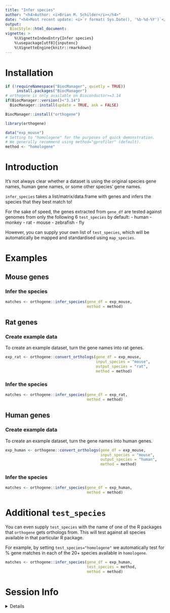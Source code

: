 ```yaml
---
title: "Infer species" 
author: "<h4>Author: <i>Brian M. Schilder</i></h4>" 
date: "<h4>Most recent update: <i>`r format( Sys.Date(), '%b-%d-%Y')`</i></h4>"
output:
  BiocStyle::html_document:
vignette: >
    %\VignetteIndexEntry{Infer species} 
    %\usepackage[utf8]{inputenc}
    %\VignetteEngine{knitr::rmarkdown}
---
```

  
# Installation

```r
if (!requireNamespace("BiocManager", quietly = TRUE))
     install.packages("BiocManager") 
# orthogene is only available on Bioconductor>=3.14
if(BiocManager::version()<"3.14") 
  BiocManager::install(update = TRUE, ask = FALSE)

BiocManager::install("orthogene")
```

```r
library(orthogene)

data("exp_mouse")
# Setting to "homologene" for the purposes of quick demonstration.
# We generally recommend using method="gprofiler" (default).
method <- "homologene"  
```

# Introduction

It's not always clear whether a dataset is using the
original species gene names, 
human gene names, or some other species' gene names.

`infer_species` takes a list/matrix/data.frame with genes and 
infers the species that they best match to!

For the sake of speed, the genes extracted from `gene_df` 
are tested against genomes from only the following 6 `test_species` by default:
- human
- monkey
- rat
- mouse
- zebrafish
- fly
 
However, you can supply your own list of `test_species`, which will
be automatically be mapped and standardised using `map_species`.

# Examples

## Mouse genes

### Infer the species

```r
matches <- orthogene::infer_species(gene_df = exp_mouse, 
                                    method = method)
```

## Rat genes

### Create example data

To create an example dataset, turn the gene names into rat genes.

```r
exp_rat <- orthogene::convert_orthologs(gene_df = exp_mouse, 
                                        input_species = "mouse", 
                                        output_species = "rat",
                                        method = method)
```

### Infer the species  

```r
matches <- orthogene::infer_species(gene_df = exp_rat, 
                                    method = method)
```

## Human genes

### Create example data  

To create an example dataset, turn the gene names into human genes.

```r
exp_human <- orthogene::convert_orthologs(gene_df = exp_mouse, 
                                          input_species = "mouse", 
                                          output_species = "human",
                                          method = method)
```

### Infer the species  

```r
matches <- orthogene::infer_species(gene_df = exp_human, 
                                    method = method)
```


# Additional `test_species`

You can even supply `test_species` with the name of one of the R packages that
`orthogene` gets orthologs from. This will test against all species available 
in that particular R package.

For example, by setting `test_species="homologene"` we automatically test for 
% gene matches in each of the 20+ species available in `homologene`.

```r
matches <- orthogene::infer_species(gene_df = exp_human, 
                                    test_species = method, 
                                    method = method)
```


# Session Info 

<details> 

```r
utils::sessionInfo()
```

</details>  
<br>
